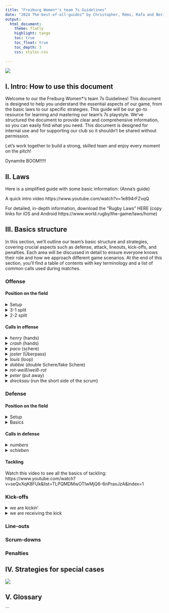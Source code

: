 ```yaml
---
title: "Freiburg Women*'s team 7s Guidelines"
date: "2024 The-best-of-all-guides™ by Christopher, Rémi, Rafa and Berit"
output:
  html_document:
    theme: flatly
    highlight: tango
    toc: true
    toc_float: true
    toc_depth: 3
    css: styles.css
  
---
```


<!-- to do: find the comments everywhere! -->

![](team_placeholder.jpg)


## I. Intro: How to use this document

Welcome to our the Freiburg Women*'s team 7s Guidelines! This document is designed to help you understand the essential aspects of our game, from the basic laws to our specific strategies. This guide will be our go-to resource for learning and mastering our team’s 7s playstyle. We’ve structured the document to provide clear and comprehensive information, so you can easily find what you need. This document is designed for internal use and for supporting our club so it shouldn't be shared without permission.

Let’s work together to build a strong, skilled team and enjoy every moment on the pitch!

Dynamite BOOM!!!!!


## II. Laws 

Here is a simplified guide with some basic information: (Anna's guide) 

A quick intro video https://www.youtube.com/watch?v=1e894rFZvqQ

For detailed, in-depth information, download the "Rugby Laws" HERE (copy links for iOS and Android https://www.world.rugby/the-game/laws/home) 


## III. Basics structure

In this section, we’ll outline our team's basic structure and strategies, covering crucial aspects such as defense, attack, lineouts, kick-offs, and penalties. Each area will be discussed in detail to ensure everyone knows their role and how we approach different game scenarios. At the end of this section, you’ll find a table of contents with key terminology and a list of common calls used during matches.

<div class="tabset">

### Offense

#### Position on the field

<details>
  <summary> Setup </summary>

![](position_attack.png)
</details>

<details>
  <summary> 3-1 split </summary>
- When the player at first position takes the ball into contact, the link and centre are the players usually expected to support the attack. This leaves a complete 3-player attacking unit on one side of the field, and just one player, usually the wing, on the other side of the field. An attack on first creates a valuable 3-1 split field. The halfback can either pass to the 3-player attacking unit on one side of the ruck, or run the ball towards the wing on the other side. On the halfback's approach to the ruck, both he and the wing should be looking to see if there is an opportunity to join forces for an easy 2 v 1
			- link: calls "rot" or "weiß"
			- attack pod: can call a play; looks for weaknesse
	
![](3-1.png)
</details>

<details>
  <summary> 2-2 split </summary>

![](2-2.png)
</details>

#### Calls in offense


<details>
  <summary> *henry* (hands) </summary>
		   ![](Pasted image 20240828125407.png)
</details>

<details>
  <summary> *crash* (hands) </summary>
		   ![](crash.png)
</details>

<details>
  <summary> *paco* (schere) </summary>
			![](Pasted image 20240828125439.png)
</details>

<details>
  <summary> *joster* (Überpass) </summary>
		  ![](Pasted image 20240828125445.png)
</details>

<details>
  <summary> *louis* (loop) </summary>
			![](Pasted image 20240828125452.png)
</details>

<details>
  <summary> *dobbie* (double Schere/fake Schere) </summary>
			- four options
				- 1st paco
				- run in gap between D2 and D3
				- 2nd paco
				- run ousite D3
			![](Pasted image 20240828125515.png)
			![](Pasted image 20240828125610.png)
</details>

<details>
  <summary> *rot-weiß*/*weiß-rot*  </summary>
			- weiß = links; rot = rechts
			![](Pasted image 20240828125156.png)
</details>

<details>
  <summary> *peter* (put away) </summary>
			- An offload in the tackle to a support player hitting the ball at pace is a simple but extremely effective way to break a defence. And the 'put-away' is effectively just this- an offload in the tackle with support - but where the offload and support is coordinated and not spontaneous. Most offloads happen in a game on impulse, when the ball carrier frees his arms in a tackle and has close support running on to the ball. The 'put-away' is a play that ensures both of these things happen from one simple call.
			- The ball carrier must first identify which defender is marking him, and then let the inside player know his intention ('Hey, John, I'm going to put you away'). Remember the simple lesson of when the ball carrier runs right, space is created on the left and vice versa. In a 'put-away, the ball carrier identifies which defender is marking him, steps inside the defender, engaging him in a tackle, and then makes an immediate offload to a support runner hitting space outside. In a 'put-away, it is not necessary for the ball carrier to beat the defender outright, but just to get to his inside and stretch him enough to make any tackle a passive one, which allows the offload. The success of the offload will be determined by the quality of the run, and so the ball carrier must aim to be as dynamic as possible also maintain leg drive through contact and aim to offload.
			
			![](Pasted image 20240828130042.png)
		
</details>

<details>
  <summary> *drecksau* (run the short side of the scrum) </summary>
			![](Pasted image 20240828170004.png)
</details>

</div>

<div class="tabset">

### Defense
#### Position on the field
<details>
  <summary> Setup </summary>
  
  <!--add text-->

![](position_defense.png)
</details>
		
<details>
  <summary> Basics </summary>
		- target inside shoulder 

<!--explain why targetting inside shoulder-->
		
		- wing targets the outside shoulder
		
<!--explain why winger targets ousite shoulder-->

		  ![](defense_shoulder_target.png)
</details>
		
#### Calls in defense
<details>
  <summary> *numbers* </summary>
			- this is a rushed defense bla bla bla
			![](Pasted image 20240828123759.png)
</details>

<details>
  <summary> *schieben* </summary>
			- this is the slide defense bla bla
			![](Pasted image 20240714215303.png)
</details>

#### Tackling

Watch this video to see all the basics of tackling: https://www.youtube.com/watch?v=seQvXqK8FUk&list=TLPQMDMwOTIwMjQ6-6nPraxJzA&index=1
 
<!--embed it here and add the description-->
			
</div>

### Kick-offs
<details>
  <summary> we are kickin' </summary>
		- calls
			- *cover (rot/weiß)*: deep kick
			- *robber (rot/weiß)*: short kick
			- examples:
				- *robber rot* is a short kick to the right
				- *cover rot* is a deep kick to the right
			- structure: 4 players on the side of a kick call
			![[Pasted image 20240828130442.png]]
</details>

<details>
  <summary> we are receiving the kick </summary>
		![](Pasted image 20240828130523.png)
</details>

### Line-outs

### Scrum-downs

### Penalties


## IV. Strategies for special cases
![](under_construction.png)
<!--make the under construction picture appear smaller-->
<!--what to do if we have a fast or strong team; sweeper or not; etc etc etc-->


## V. Glossary 
<!-- page/table for all terminology/calls/etc -->


```

